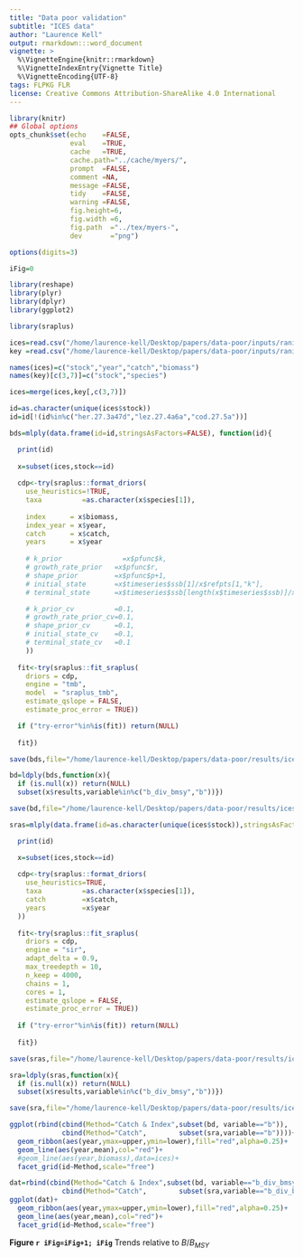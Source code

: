 ```yaml
---
title: "Data poor validation" 
subtitle: "ICES data"
author: "Laurence Kell"
output: rmarkdown:::word_document
vignette: >
  %\VignetteEngine{knitr::rmarkdown}
  %\VignetteIndexEntry{Vignette Title}
  %\VignetteEncoding{UTF-8}
tags: FLPKG FLR
license: Creative Commons Attribution-ShareAlike 4.0 International
---
```

  
```r
library(knitr)
## Global options
opts_chunk$set(echo    =FALSE,
               eval    =TRUE,
               cache   =TRUE,
               cache.path="../cache/myers/",
               prompt  =FALSE,
               comment =NA,
               message =FALSE,
               tidy    =FALSE,
               warning =FALSE,
               fig.height=6,
               fig.width =6,
               fig.path  ="../tex/myers-",
               dev       ="png")

options(digits=3)

iFig=0
```

```r
library(reshape)
library(plyr)
library(dplyr)
library(ggplot2)

library(sraplus)
```

```r
ices=read.csv("/home/laurence-kell/Desktop/papers/data-poor/inputs/ranier/Stocks_Catch_Test.csv")
key =read.csv("/home/laurence-kell/Desktop/papers/data-poor/inputs/ranier/Stocks_ID_Rishi.csv")

names(ices)=c("stock","year","catch","biomass")
names(key)[c(3,7)]=c("stock","species")

ices=merge(ices,key[,c(3,7)])
```


```r
id=as.character(unique(ices$stock))
id=id[!(id%in%c("her.27.3a47d","lez.27.4a6a","cod.27.5a"))]

bds=mlply(data.frame(id=id,stringsAsFactors=FALSE), function(id){

  print(id)
  
  x=subset(ices,stock==id)
  
  cdp<-try(sraplus::format_driors(
    use_heuristics=!TRUE,
    taxa          =as.character(x$species[1]),
    
    index      = x$biomass,
    index_year = x$year,
    catch      = x$catch,
    years      = x$year
     
    # k_prior	            =x$pfunc$k,
    # growth_rate_prior   =x$pfunc$r,
    # shape_prior         =x$pfunc$p+1,
    # initial_state       =x$timeseries$ssb[1]/x$refpts[1,"k"],
    # terminal_state      =x$timeseries$ssb[length(x$timeseries$ssb)]/x$refpts[1,"k"],

    # k_prior_cv          =0.1,
    # growth_rate_prior_cv=0.1,
    # shape_prior_cv      =0.1,
    # initial_state_cv    =0.1,
    # terminal_state_cv   =0.1
    ))
  
  fit<-try(sraplus::fit_sraplus(
    driors = cdp,      
    engine = "tmb",
    model  = "sraplus_tmb",
    estimate_qslope = FALSE,
    estimate_proc_error = TRUE))

  if ("try-error"%in%is(fit)) return(NULL)
  
  fit})

save(bds,file="/home/laurence-kell/Desktop/papers/data-poor/results/icesBD.RData")

bd=ldply(bds,function(x){
  if (is.null(x)) return(NULL)
  subset(x$results,variable%in%c("b_div_bmsy","b"))})

save(bd,file="/home/laurence-kell/Desktop/papers/data-poor/results/icesBDResults.RData")
```

```r
sras=mlply(data.frame(id=as.character(unique(ices$stock)),stringsAsFactors=FALSE), function(id){

  print(id)

  x=subset(ices,stock==id)
  
  cdp<-try(sraplus::format_driors(
    use_heuristics=TRUE,
    taxa          =as.character(x$species[1]),
    catch         =x$catch,
    years         =x$year
  ))
  
  fit<-try(sraplus::fit_sraplus(
    driors = cdp,
    engine = "sir",
    adapt_delta = 0.9,
    max_treedepth = 10,
    n_keep = 4000,
    chains = 1,
    cores = 1,
    estimate_qslope = FALSE,
    estimate_proc_error = TRUE))
  
  if ("try-error"%in%is(fit)) return(NULL)
  
  fit})

save(sras,file="/home/laurence-kell/Desktop/papers/data-poor/results/icesSRA.RData")

sra=ldply(sras,function(x){
  if (is.null(x)) return(NULL)
  subset(x$results,variable%in%c("b_div_bmsy","b"))})

save(sra,file="/home/laurence-kell/Desktop/papers/data-poor/results/icesSRAResults.RData")
```

```r
ggplot(rbind(cbind(Method="Catch & Index",subset(bd, variable=="b")),
             cbind(Method="Catch",        subset(sra,variable=="b"))))+
  geom_ribbon(aes(year,ymax=upper,ymin=lower),fill="red",alpha=0.25)+
  geom_line(aes(year,mean),col="red")+
  #geom_line(aes(year,biomass),data=ices)+
  facet_grid(id~Method,scale="free")
```

```r
dat=rbind(cbind(Method="Catch & Index",subset(bd, variable=="b_div_bmsy")),
             cbind(Method="Catch",        subset(sra,variable=="b_div_bmsy")))
ggplot(dat)+
  geom_ribbon(aes(year,ymax=upper,ymin=lower),fill="red",alpha=0.25)+
  geom_line(aes(year,mean),col="red")+
  facet_grid(id~Method,scale="free")
```

**Figure `r iFig=iFig+1; iFig`** Trends relative to $B/B_{MSY}$ 



